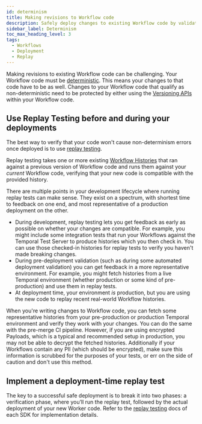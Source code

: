 ```yaml
---
id: determinism
title: Making revisions to Workflow code
description: Safely deploy changes to existing Workflow code by validating first for determinism errors before deploying to production.
sidebar_label: Determinism
toc_max_heading_level: 3
tags:
  - Workflows
  - Deployment
  - Replay
---
```


Making revisions to existing Workflow code can be challenging. Your Workflow code must be [deterministic](https://docs.temporal.io/workflow-definition#deterministic-constraints). This means your changes to that code have to be as well. Changes to your Workflow code that qualify as non-deterministic need to be protected by either using the [Versioning APIs](https://docs.temporal.io/workflow-definition#workflow-versioning) within your Workflow code.

## Use Replay Testing before and during your deployments

The best way to verify that your code won't cause non-determinism errors once deployed is to use [replay testing](https://docs.temporal.io/workflow-execution#replay).

Replay testing takes one or more existing [Workflow Histories](https://docs.temporal.io/workflow-execution/event#event-history) that ran against a previous version of Workflow code and runs them against your _current_ Workflow code, verifying that your new code is compatible with the provided history.

There are multiple points in your development lifecycle where running replay tests can make sense. They exist on a spectrum, with shortest time to feedback on one end, and most representative of a production deployment on the other.

- During development, replay testing lets you get feedback as early as possible on whether your changes are compatible. For example, you might include some integration tests that run your Workflows against the Temporal Test Server to produce histories which you then check in. You can use those checked-in histories for replay tests to verify you haven't made breaking changes.
- During pre-deployment validation (such as during some automated deployment validation) you can get feedback in a more representative environment. For example, you might fetch histories from a live Temporal environment (whether production or some kind of pre-production) and use them in replay tests.
- At deployment time, your environment _is_ production, but you are using the new code to replay recent real-world Workflow histories.

When you're writing changes to Workflow code, you can fetch some representative histories from your pre-production or production Temporal environment and verify they work with your changes. You can do the same with the pre-merge CI pipeline. However, if you are using encrypted Payloads, which is a typical and recommended setup in production, you may not be able to decrypt the fetched histories. Additionally if your Workflows contain any PII (which should be encrypted), make sure this information is scrubbed for the purposes of your tests, or err on the side of caution and don't use this method.

## Implement a deployment-time replay test

The key to a successful safe deployment is to break it into two phases: a verification phase, where you’ll run the replay test, followed by the actual deployment of your new Worker code. Refer to the [replay testing](https://docs.temporal.io/workflow-execution#replay) docs of each SDK for implementation details.
